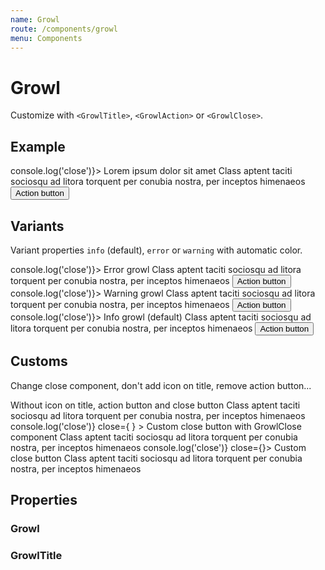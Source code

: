 ```yaml
---
name: Growl
route: /components/growl
menu: Components
---
```




# Growl

Customize with `<GrowlTitle>`, `<GrowlAction>` or `<GrowlClose>`.

## Example

<Playground>
  <Growl onClose={() => console.log('close')}>
    <GrowlTitle>
      <Icon name="megaphone" size="sm" /> Lorem ipsum dolor sit amet
    </GrowlTitle>
    Class aptent taciti sociosqu ad litora torquent per conubia nostra, per inceptos himenaeos
    <GrowlAction>
      <Button size="sm" variant="tertiary">
        Action button
      </Button>
    </GrowlAction>
  </Growl>
</Playground>

## Variants

Variant properties `info` (default), `error` or `warning` with automatic color.

<Playground>
  <Box mb="10px">
    <Growl onClose={() => console.log('close')}>
      <GrowlTitle variant="error">
        <Icon name="flag" size="sm" /> Error growl
      </GrowlTitle>
      Class aptent taciti sociosqu ad litora torquent per conubia nostra, per inceptos himenaeos
      <GrowlAction>
        <Button size="sm" variant="secondary-danger">
          Action button
        </Button>
      </GrowlAction>
    </Growl>
  </Box>
  <Box mb="10px">
    <Growl onClose={() => console.log('close')}>
      <GrowlTitle variant="warning">
        <Icon name="shield" size="sm" /> Warning growl
      </GrowlTitle>
      Class aptent taciti sociosqu ad litora torquent per conubia nostra, per inceptos himenaeos
      <GrowlAction>
        <Button size="sm" variant="secondary-warning">
          Action button
        </Button>
      </GrowlAction>
    </Growl>
  </Box>
  <Box>
    <Growl onClose={() => console.log('close')}>
      <GrowlTitle>
        <Icon name="megaphone" size="sm" /> Info growl (default)
      </GrowlTitle>
      Class aptent taciti sociosqu ad litora torquent per conubia nostra, per inceptos himenaeos
      <GrowlAction>
        <Button size="sm" variant="secondary">
          Action button
        </Button>
      </GrowlAction>
    </Growl>
  </Box>
</Playground>

## Customs

Change close component, don't add icon on title, remove action button...

<Playground>
  <Box mb="10px">
    <Growl>
      <GrowlTitle>Without icon on title, action button and close button</GrowlTitle>
      Class aptent taciti sociosqu ad litora torquent per conubia nostra, per inceptos himenaeos
    </Growl>
  </Box>
  <Box mb="10px">
    <Growl
      onClose={() => console.log('close')}
      close={
        <GrowlClose>
          <Icon name="positive" size="sm" />
        </GrowlClose>
      }
    >
      <GrowlTitle>Custom close button with GrowlClose component</GrowlTitle>
      Class aptent taciti sociosqu ad litora torquent per conubia nostra, per inceptos himenaeos
    </Growl>
  </Box>
  <Box>
    <Growl onClose={() => console.log('close')} close={<Icon name="positive" size="md" />}>
      <GrowlTitle>Custom close button</GrowlTitle>
      Class aptent taciti sociosqu ad litora torquent per conubia nostra, per inceptos himenaeos
    </Growl>
  </Box>
</Playground>

## Properties

### Growl

<Props of={Growl} />

### GrowlTitle

<Props of={GrowlTitle} />
